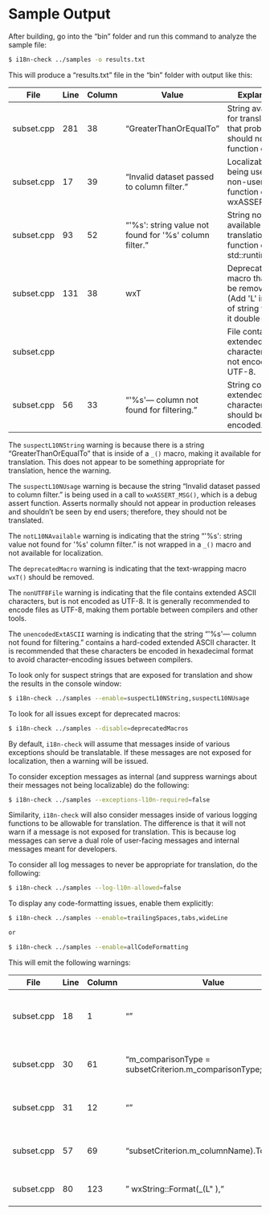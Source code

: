 # Sample Output

After building, go into the "bin" folder and run this command to analyze the sample file:

``` .bash
$ i18n-check ../samples -o results.txt
```

This will produce a "results.txt" file in the "bin" folder with output like this:

| File                  | Line | Column | Value                                                  | Explanation                                                                                     | WarningID             |
|------------|------------|------------|------------|------------|------------|
| subset.cpp | 281  | 38     | "GreaterThanOrEqualTo"                                     | String available for translation that probably should not be in function call: \_               | \[suspectL10NString\] |
| subset.cpp | 17   | 39     | "Invalid dataset passed to column filter."                 | Localizable string being used within non-user facing function call: wxASSERT_MSG                | \[suspectL10NUsage\]  |
| subset.cpp | 93   | 52     | "\'%s\': string value not found for \'%s\' column filter." | String not available for translation in function call: std::runtime_error                       | \[notL10NAvailable\]  |
| subset.cpp | 131  | 38     | wxT                                                        | Deprecated text macro that can be removed. (Add \'L\' in front of string to make it double-byte.) | \[deprecatedMacro\]   |
| subset.cpp |      |        |                                                            | File contains extended ASCII characters, but is not encoding as UTF-8.                          | \[nonUTF8File\]       |
| subset.cpp | 56   | 33     | "\'%s\'--- column not found for filtering."                | String contains extended ASCII characters that should be encoded.                               | \[unencodedExtASCII\] |

The `suspectL10NString` warning is because there is a string "GreaterThanOrEqualTo" that is inside of a `_()` macro, making it available for translation. This does not appear to be something appropriate for translation, hence the warning.

The `suspectL10NUsage` warning is because the string "Invalid dataset passed to column filter." is being used in a call to `wxASSERT_MSG()`, which is a debug assert function. Asserts normally should not appear in production releases and shouldn't be seen by end users; therefore, they should not be translated.

The `notL10NAvailable` warning is indicating that the string "\'%s\': string value not found for \'%s\' column filter." is not wrapped in a `_()` macro and not available for localization.

The `deprecatedMacro` warning is indicating that the text-wrapping macro `wxT()` should be removed.

The `nonUTF8File` warning is indicating that the file contains extended ASCII characters, but is not encoded as UTF-8.
It is generally recommended to encode files as UTF-8, making them portable between compilers and other tools.

The `unencodedExtASCII` warning is indicating that the string "\'%s\'--- column not found for filtering." contains a hard-coded extended ASCII character.
It is recommended that these characters be encoded in hexadecimal format to avoid character-encoding issues between compilers.

To look only for suspect strings that are exposed for translation and show the results in the console window:

``` .bash
$ i18n-check ../samples --enable=suspectL10NString,suspectL10NUsage
```

To look for all issues except for deprecated macros:

``` .bash
$ i18n-check ../samples --disable=deprecatedMacros
```

By default, `i18n-check` will assume that messages inside of various exceptions should be translatable.
If these messages are not exposed for localization, then a warning will be issued.

To consider exception messages as internal (and suppress warnings about their messages not being localizable) do the following:

``` .bash
$ i18n-check ../samples --exceptions-l10n-required=false
```

Similarity, `i18n-check` will also consider messages inside of various logging functions to be allowable for translation.
The difference is that it will not warn if a message is not exposed for translation.
This is because log messages can serve a dual role of user-facing messages and internal messages meant for developers.

To consider all log messages to never be appropriate for translation, do the following:

``` .bash
$ i18n-check ../samples --log-l10n-allowed=false
```

To display any code-formatting issues, enable them explicitly:

``` .bash
$ i18n-check ../samples --enable=trailingSpaces,tabs,wideLine

or

$ i18n-check ../samples --enable=allCodeFormatting
```

This will emit the following warnings:

| File                  | Line | Column | Value                                                  | Explanation                                | WarningID          |
|------------|------------|------------|------------|------------|------------|
| subset.cpp | 18   | 1      | ""                                                     | Tab detected in file; prefer using spaces. | \[tabs\]           |
| subset.cpp | 30   | 61     | "m_comparisonType = subsetCriterion.m_comparisonType;" | Trailing space(s) detected at end of line. | \[trailingSpaces\] |
| subset.cpp | 31   | 12     | ""                                                     | Trailing space(s) detected at end of line. | \[trailingSpaces\] |
| subset.cpp | 57   | 69     | "subsetCriterion.m_columnName).ToUTF8());"             | Trailing space(s) detected at end of line. | \[trailingSpaces\] |
| subset.cpp | 80   | 123    | " wxString::Format(\_(L\" ),"                           | Line is 123 characters long.               | \[wideLine\]       |
